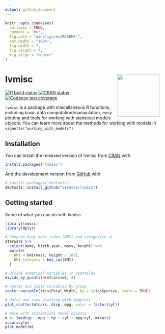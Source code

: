```yaml
---
output: github_document
---
```


<!-- README.md is generated from README.Rmd. Please edit that file -->

```r
knitr::opts_chunk$set(
  collapse = TRUE,
  comment = "#>",
  fig.path = "man/figures/README-",
  out.width = "100%",
  fig.width = 7,
  fig.height = 7,
  fig.align = "center"
)
```

# lvmisc <a href='https://lveras.com/lvmisc/'><img src='man/figures/logo.png' align="right" height="139" /></a>

<!-- badges: start -->
[![R build status](https://github.com/verasls/lvmisc/workflows/R-CMD-check/badge.svg)](https://github.com/verasls/lvmisc/actions)
[![CRAN status](https://www.r-pkg.org/badges/version/lvmisc)](https://CRAN.R-project.org/package=lvmisc)
[![Codecov test coverage](https://codecov.io/gh/verasls/lvmisc/branch/master/graph/badge.svg)](https://codecov.io/gh/verasls/lvmisc?branch=master)
<!-- badges: end -->

`lvmisc` is a package with miscellaneous R functions, including basic data computation/manipulation, easy plotting and tools for working with statistical models objects. You can learn more about the methods for working with models in `vignette("working_with_models")`.

## Installation

You can install the released version of lvmisc from [CRAN](https://CRAN.R-project.org) with:

``` r
install.packages("lvmisc")
```

And the development version from [GitHub](https://github.com/) with:

``` r
# install.packages("devtools")
devtools::install_github("verasls/lvmisc")
```

## Getting started

Some of what you can do with lvmisc.

```r
library(lvmisc)
library(dplyr)

# Compute body mass index (BMI) and categorize it
starwars %>%
  select(name, birth_year, mass, height) %>%
  mutate(
    BMI = bmi(mass, height / 100),
    BMI_category = bmi_cat(BMI)
  )

# Divide numerical variables in quantiles
divide_by_quantile(mtcars$wt, 4)

# Center and scale variables by group
center_variable(iris$Petal.Width, by = iris$Species, scale = TRUE)

# Quick and easy plotting with {ggplot}
plot_scatter(mtcars, disp, mpg, color = factor(cyl))

# Work with statistical model objects
m <- lm(disp ~ mpg + hp + cyl + mpg:cyl, mtcars)
accuracy(m)
plot_model(m)
```
